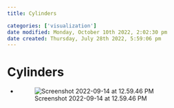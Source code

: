 ```yaml
---
title: Cylinders

categories: ['visualization']
date modified: Monday, October 10th 2022, 2:02:30 pm
date created: Thursday, July 28th 2022, 5:59:06 pm
---
```


# Cylinders
- ![Screenshot 2022-09-14 at 12.59.46 PM](images/Screenshot%202022-09-14%20at%2012.59.46%20PM.png)



